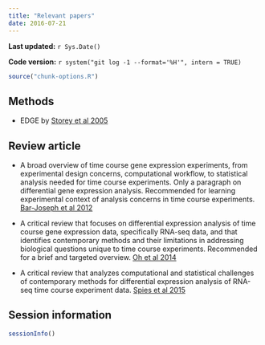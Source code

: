 ```yaml
---
title: "Relevant papers"
date: 2016-07-21
---
```


**Last updated:** `r Sys.Date()`

**Code version:** `r system("git log -1 --format='%H'", intern = TRUE)`

```r
source("chunk-options.R")
```

## Methods

* EDGE by [Storey et al 2005](http://dx.doi.org/10.1073/pnas.0504609102)


## Review article

* A broad overview of time course gene expression experiments, from experimental design concerns, computational workflow, to statistical analysis needed for time course experiments. Only a paragraph on differential gene expression analysis. Recommended for learning experimental context of analysis concerns in time course experiments. [Bar-Joseph et al 2012](http://dx.doi.org/10.1038/nrg3244)

* A critical review that focuses on differential expression analysis of time course gene expression data, specifically RNA-seq data, and that identifies contemporary methods and their limitations in addressing biological questions unique to time course experiments. Recommended for a brief and targeted overview. [Oh et al 2014](http://dx.doi.org/10.3389/fgene.2014.00035)

* A critical review that analyzes computational and statistical challenges of contemporary methods for differential expression analysis of RNA-seq time course experiment data. [Spies et al 2015](http://dx.doi.org/10.1016/j.csbj.2015.08.004)





## Session information

```r
sessionInfo()
```
